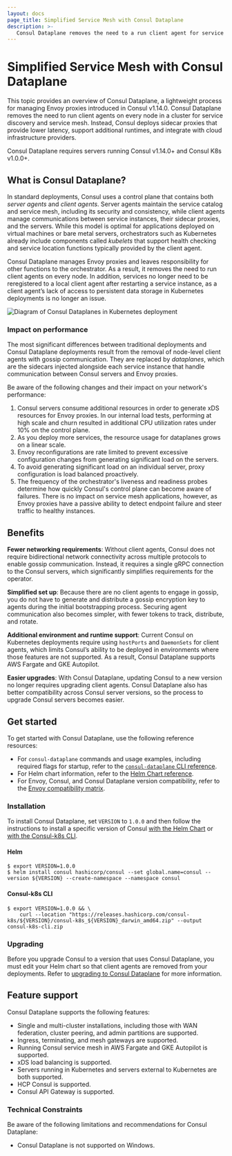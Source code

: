 ```yaml
---
layout: docs
page_title: Simplified Service Mesh with Consul Dataplane
description: >-
   Consul Dataplane removes the need to a run client agent for service discovery and service mesh by leveraging orchestrator functions. Learn about Consul Dataplane, how it can lower latency for Consul on Kubernetes, and how it enables Consul support for AWS Fargate and GKE Autopilot.
---
```


# Simplified Service Mesh with Consul Dataplane

This topic provides an overview of Consul Dataplane, a lightweight process for managing Envoy proxies introduced in Consul v1.14.0. Consul Dataplane removes the need to run client agents on every node in a cluster for service discovery and service mesh. Instead, Consul deploys sidecar proxies that provide lower latency, support additional runtimes, and integrate with cloud infrastructure providers.

Consul Dataplane requires servers running Consul v1.14.0+ and Consul K8s v1.0.0+.

## What is Consul Dataplane?

In standard deployments, Consul uses a control plane that contains both _server agents_ and _client agents_. Server agents maintain the service catalog and service mesh, including its security and consistency, while client agents manage communications between service instances, their sidecar proxies, and the servers. While this model is optimal for applications deployed on virtual machines or bare metal servers, orchestrators such as Kubernetes already include components called _kubelets_ that support health checking and service location functions typically provided by the client agent.

Consul Dataplane manages Envoy proxies and leaves responsibility for other functions to the orchestrator. As a result, it removes the need to run client agents on every node. In addition, services no longer need to be reregistered to a local client agent after restarting a service instance, as a client agent’s lack of access to persistent data storage in Kubernetes deployments is no longer an issue.

![Diagram of Consul Dataplanes in Kubernetes deployment](/img/k8s-dataplanes-architecture.png)

### Impact on performance

The most significant differences between traditional deployments and Consul Dataplane deployments result from the removal of node-level client agents with gossip communication. They are replaced by _dataplanes_, which are the sidecars injected alongside each service instance that handle communication between Consul servers and Envoy proxies.

Be aware of the following changes and their impact on your network's performance:

1. Consul servers consume additional resources in order to generate xDS resources for Envoy proxies. In our internal load tests, performing at high scale and churn resulted in additional CPU utilization rates under 10% on the control plane. 
1. As you deploy more services, the resource usage for dataplanes grows on a linear scale.
1. Envoy reconfigurations are rate limited to prevent excessive configuration changes from generating significant load on the servers.
1. To avoid generating significant load on an individual server, proxy configuration is load balanced proactively.
1. The frequency of the orchestrator's liveness and readiness probes determine how quickly Consul's control plane can become aware of failures. There is no impact on service mesh applications, however, as Envoy proxies have a passive ability to detect endpoint failure and steer traffic to healthy instances.

## Benefits

**Fewer networking requirements**: Without client agents, Consul does not require bidirectional network connectivity across multiple protocols to enable gossip communication. Instead, it requires a single gRPC connection to the Consul servers, which significantly simplifies requirements for the operator.

**Simplified set up**: Because there are no client agents to engage in gossip, you do not have to generate and distribute a gossip encryption key to agents during the initial bootstrapping process. Securing agent communication also becomes simpler, with fewer tokens to track, distribute, and rotate.

**Additional environment and runtime support**: Current Consul on Kubernetes deployments require using `hostPorts` and `DaemonSets` for client agents, which limits Consul’s ability to be deployed in environments where those features are not supported. As a result, Consul Dataplane supports AWS Fargate and GKE Autopilot.

**Easier upgrades**: With Consul Dataplane, updating Consul to a new version no longer requires upgrading client agents. Consul Dataplane also has better compatibility across Consul server versions, so the process to upgrade Consul servers becomes easier.

## Get started

To get started with Consul Dataplane, use the following reference resources:

- For `consul-dataplane` commands and usage examples, including required flags for startup, refer to the [`consul-dataplane` CLI reference](/docs/connect/dataplane/consul-dataplane).
- For Helm chart information, refer to the [Helm Chart reference](/docs/k8s/helm).
- For Envoy, Consul, and Consul Dataplane version compatibility, refer to the [Envoy compatibility matrix](/docs/connect/proxies/envoy).

### Installation

To install Consul Dataplane, set `VERSION` to `1.0.0` and then follow the instructions to install a specific version of Consul [with the Helm Chart](/docs/k8s/installation/install#install-consul) or [with the Consul-k8s CLI](/docs/k8s/installation/install-cli#install-a-previous-version).

#### Helm

```shell-session
$ export VERSION=1.0.0
$ helm install consul hashicorp/consul --set global.name=consul --version ${VERSION} --create-namespace --namespace consul
```

#### Consul-k8s CLI

```shell-session
$ export VERSION=1.0.0 && \
    curl --location "https://releases.hashicorp.com/consul-k8s/${VERSION}/consul-k8s_${VERSION}_darwin_amd64.zip" --output consul-k8s-cli.zip
```

### Upgrading

Before you upgrade Consul to a version that uses Consul Dataplane, you must edit your Helm chart so that client agents are removed from your deployments. Refer to [upgrading to Consul Dataplane](/docs/k8s/upgrade#upgrading-to-consul-dataplanes) for more information.

## Feature support

Consul Dataplane supports the following features:

- Single and multi-cluster installations, including those with WAN federation, cluster peering, and admin partitions are supported.
- Ingress, terminating, and mesh gateways are supported.
- Running Consul service mesh in AWS Fargate and GKE Autopilot is supported.
- xDS load balancing is supported.
- Servers running in Kubernetes and servers external to Kubernetes are both supported.
- HCP Consul is supported.
- Consul API Gateway is supported.

### Technical Constraints

Be aware of the following limitations and recommendations for Consul Dataplane:

- Consul Dataplane is not supported on Windows.
